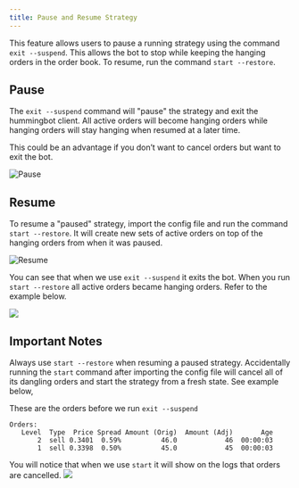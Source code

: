 ```yaml
---
title: Pause and Resume Strategy
---
```



This feature allows users to pause a running strategy using the command `exit --suspend`. This allows the bot to stop while keeping the hanging orders in the order book. To resume, run the command `start --restore`.

<Callout
  type="note"
  body="Currently, this feature only works with pure market making strategy."
/>

## Pause

The `exit --suspend` command will "pause" the strategy and exit the hummingbot client. All active orders will become hanging orders while hanging orders will stay hanging when resumed at a later time.

This could be an advantage if you don’t want to cancel orders but want to exit the bot.

![Pause](img/pause.png)

## Resume

To resume a "paused" strategy, import the config file and run the command `start --restore`. It will create new sets of active orders on top of the hanging orders from when it was paused.

![Resume](img/resume.png)

<Callout
  type="note"
  body="After running `start --restore` spreads may change once the bot brings back your orders, it will display what the current spreads of your order."
/>

You can see that when we use `exit --suspend` it exits the bot. When you run `start --restore` all active orders became hanging orders. Refer to the example below.

![](img/pause-resume.gif)

## Important Notes

Always use `start --restore` when resuming a paused strategy. Accidentally running the `start` command after importing the config file will cancel all of its dangling orders and start the strategy from a fresh state. See example below,

These are the orders before we run `exit --suspend`

```
Orders:
   Level  Type  Price Spread Amount (Orig)  Amount (Adj)       Age
       2  sell 0.3401  0.59%          46.0            46  00:00:03
       1  sell 0.3398  0.50%          45.0            45  00:00:03
```

You will notice that when we use `start` it will show on the logs that orders are cancelled.
![](img/exitsuspend.gif)

<Callout
  type="note"
  body="Running `start --restore` on a different configuration file wont work, You should always use the same config file where the `exit --suspend` is executed."
/>
